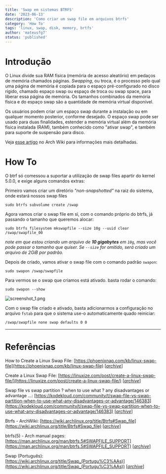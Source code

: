 ```yaml
---
title: 'Swap em sistemas BTRFS'
date: '2023-06-13'
description: 'Como criar um swap file em arquivos btrfs'
category: 'How To'
tags: 'linux, swap, disk, memory, brtfs'
author: 'mateusfg7'
status: 'published'
---
```


# Introdução

O Linux divide sua RAM física (memória de acesso aleatório) em pedaços de memória chamados páginas. _Swapping_, ou troca, é o processo pelo qual uma página de memória é copiada para o espaço pré-configurado no disco rígido, chamado espaço swap ou espaço de troca ou swap space, para liberar essa página de memória. Os tamanhos combinados da memória física e do espaço swap são a quantidade de memória virtual disponível.

Os usuários podem criar um espaço swap durante a instalação ou em qualquer momento posterior, conforme desejado. O espaço swap pode ser usado para duas finalidades, estender a memória virtual além da memória física instalada (RAM), também conhecido como "ativar swap", e também para suporte de suspensão para disco. 

Veja [esse artigo](https://wiki.archlinux.org/title/Swap_(Português)) no Arch Wiki para informações mais detalhadas.

# How To

O btrf só comessou a suportar a utilização de swap files apartir do kernel 5.0.0, e exige alguns comandos extras:

Primeiro vamos criar um diretório _"non-snapshotted"_ na raiz do sistema, onde estará nossos swap files
```console
sudo btrfs subvolume create /swap 
```

Agora vamos criar o swap file em si, com o comando próprio do btrfs, já passando o tamanho que queremos alocar:
```console
sudo btrfs filesystem mkswapfile --size 10g --uuid clear /swap/swapfile_00
```
_note em que estou criando um arquivo de **10 gigabytes** em `10g`, mas você pode passar o tamanho que quiser. Se `--size` for omitido, será criado um arquivo de 2GiB por padrão._

Depois de criado, vamos ativar o swap file com o comando padrão `swapon`:
```console
sudo swapon /swap/swapfile
```

Para vermos se o swap que criamos está ativado. basta rodar o comando:
```console
sudo swapon --show
```
![screenshot_1.png](https://i.ibb.co/D8QCDJk/screenshot-1.png)

Com o swap file criado e ativado, basta adicionarmos a configuração no arquivo `fstab` para que o sistema use-o automaticamente quado reiniciar:
```bash title="/etc/fstab"
/swap/swapfile none swap defaults 0 0
```

---

# Referências

How to Create a Linux Swap File: [https://phoenixnap.com/kb/linux-swap-file](https://phoenixnap.com/kb/linux-swap-file) [[_archive_](https://web.archive.org/web/20230613132919/https://phoenixnap.com/kb/linux-swap-file)]

Create a Linux Swap File: [https://linuxize.com/post/create-a-linux-swap-file/](https://linuxize.com/post/create-a-linux-swap-file/) [[_archive_](https://web.archive.org/web/20230613133106/https://linuxize.com/post/create-a-linux-swap-file/)]

Swap file vs swap partition ? when to use what ? any disadvantages or advantage …: [https://kodekloud.com/community/t/swap-file-vs-swap-partition-when-to-use-what-any-disadvantages-or-advantage/146383](https://kodekloud.com/community/t/swap-file-vs-swap-partition-when-to-use-what-any-disadvantages-or-advantage/146383) [[_archive_](https://web.archive.org/web/20230613133939/https://kodekloud.com/community/t/swap-file-vs-swap-partition-when-to-use-what-any-disadvantages-or-advantage/146383)]

Btrfs - ArchWiki: [https://wiki.archlinux.org/title/Btrfs#Swap_file](https://wiki.archlinux.org/title/Btrfs#Swap_file) [[_archive_](https://web.archive.org/web/20230613134129/https://wiki.archlinux.org/title/Btrfs)]

btrfs(5) - Arch manual pages: [https://man.archlinux.org/man/btrfs.5#SWAPFILE_SUPPORT](https://man.archlinux.org/man/btrfs.5#SWAPFILE_SUPPORT) [[_archive_](https://web.archive.org/web/20230613134710/https://man.archlinux.org/man/btrfs.5)]

Swap (Português): [https://wiki.archlinux.org/title/Swap_(Portugu%C3%AAs)](https://wiki.archlinux.org/title/Swap_(Portugu%C3%AAs)) [[_archive_](https://web.archive.org/web/20230616141949/https://wiki.archlinux.org/title/Swap_%28Portugu%C3%AAs%29)]